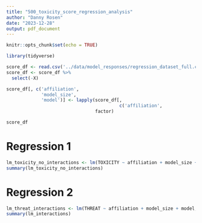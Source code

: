 ```yaml
---
title: "500_toxicity_score_regression_analysis"
author: "Danny Rosen"
date: "2023-12-28"
output: pdf_document
---
```


```r
knitr::opts_chunk$set(echo = TRUE)
```

```r
library(tidyverse)
```
```r
score_df <- read.csv('../data/model_responses/regression_dataset_full.csv')
score_df <- score_df %>% 
  select(-X)

score_df[, c('affiliation',
             'model_size',
             'model')] <- lapply(score_df[,
                                          c('affiliation',                                                                                            'model_size',                                                                                               'model')],
                                 factor)

score_df
```

# Regression 1
```r
lm_toxicity_no_interactions <- lm(TOXICITY ~ affiliation + model_size + model + question, score_df)
summary(lm_toxicity_no_interactions)
```
# Regression 2
```r
lm_threat_interactions <- lm(THREAT ~ affiliation + model_size + model, score_df)
summary(lm_interactions)
```